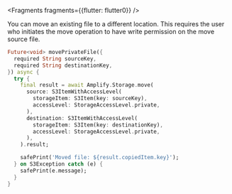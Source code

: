 
<Fragments fragments={{flutter: flutter0}} />

You can move an existing file to a different location. This requires the user who initiates the move operation to have write permission on the move source file.

```dart
Future<void> movePrivateFile({
  required String sourceKey,
  required String destinationKey,
}) async {
  try {
    final result = await Amplify.Storage.move(
      source: S3ItemWithAccessLevel(
        storageItem: S3Item(key: sourceKey),
        accessLevel: StorageAccessLevel.private,
      ),
      destination: S3ItemWithAccessLevel(
        storageItem: S3Item(key: destinationKey),
        accessLevel: StorageAccessLevel.private,
      ),
    ).result;

    safePrint('Moved file: ${result.copiedItem.key}');
  } on S3Exception catch (e) {
    safePrint(e.message);
  }
}
```